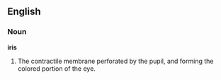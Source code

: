 ==English==

===Noun===

'''iris'''

#The contractile membrane perforated by the pupil, and forming the colored portion of the eye.